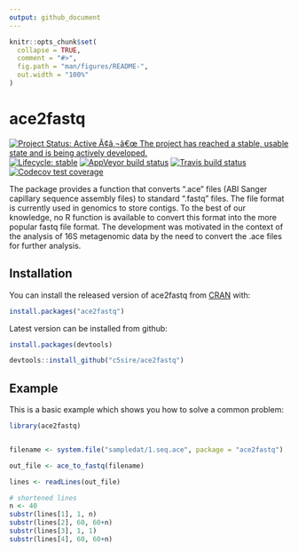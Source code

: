 ```yaml
---
output: github_document
---
```


<!-- README.md is generated from README.Rmd. Please edit that file -->

```r
knitr::opts_chunk$set(
  collapse = TRUE,
  comment = "#>",
  fig.path = "man/figures/README-",
  out.width = "100%"
)
```
# ace2fastq

<!-- badges: start -->
[![Project Status: Active Ã¢â‚¬â€œ The project has reached a stable, usable state and is being actively developed.](https://www.repostatus.org/badges/latest/active.svg)](https://www.repostatus.org/#active)
[![Lifecycle: stable](https://img.shields.io/badge/lifecycle-stable-brightgreen.svg)](https://www.tidyverse.org/lifecycle/#stable)
[![AppVeyor build status](https://ci.appveyor.com/api/projects/status/github/c5sire/ace2fastq?branch=master&svg=true)](https://ci.appveyor.com/project/c5sire/ace2fastq)
[![Travis build status](https://travis-ci.org/c5sire/ace2fastq.svg?branch=master)](https://travis-ci.org/c5sire/ace2fastq)
[![Codecov test coverage](https://codecov.io/gh/c5sire/ace2fastq/branch/master/graph/badge.svg)](https://codecov.io/gh/c5sire/ace2fastq?branch=master)

<!-- badges: end -->

The package provides a function that converts ".ace" files (ABI Sanger capillary sequence assembly files) to standard ".fastq" files. The file format is currently used in genomics to store contigs. To the best of our knowledge, no R function is available to convert this format into the more popular fastq file format. The development was motivated in the context of the analysis of 16S metagenomic data by the need to convert the .ace files for further analysis.

## Installation

You can install the released version of ace2fastq from [CRAN](https://CRAN.R-project.org) with:

``` r
install.packages("ace2fastq")
```

Latest version can be installed from github:

```r
install.packages(devtools)

devtools::install_github("c5sire/ace2fastq")

```


## Example

This is a basic example which shows you how to solve a common problem:

```r
library(ace2fastq)


filename <- system.file("sampledat/1.seq.ace", package = "ace2fastq")

out_file <- ace_to_fastq(filename)

lines <- readLines(out_file)
```

```r
# shortened lines
n <- 40
substr(lines[1], 1, n)
substr(lines[2], 60, 60+n)
substr(lines[3], 1, 1)
substr(lines[4], 60, 60+n)

```

